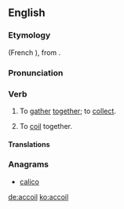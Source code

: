 ==English==

===Etymology===
{{etyl|fro|en}} {{term|acoillir||to receive|lang=fro}} (French {{term|accueillir|lang=fr}}), from {{etyl|la|en}} {{term|accolligo|accolligō|lang=la}}.

===Pronunciation===
{{rfp|lang=en}}

===Verb===
{{en-verb}}

# {{transitive|obsolete}} To [[gather]] [[together]]; to [[collect]].
# {{rfv-sense}} {{transitive|nautical|obsolete}} To [[coil]] together.

====Translations====
{{trans-see|nautical sense|coil}}

===Anagrams===
* [[calico#English|calico]]

[[de:accoil]]
[[ko:accoil]]